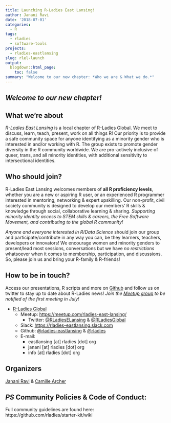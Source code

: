 ```yaml
---
title: Launching R-Ladies East Lansing!
author: Janani Ravi
date: '2018-07-01'
categories:
  - R
tags:
  - rladies
  - software-tools
projects:
  - rladies-eastlansing
slug: rlel-launch
output:
  blogdown::html_page:
    toc: false
summary: "Welcome to our new chapter: *Who we are & What we do.*"
---
```


## *Welcome to our new chapter!*

## What we're about
*R-Ladies East Lansing* is a local chapter of R-Ladies Global. We meet to discuss, learn, teach, present, work on all things R! Our priority is to provide a safe community space for anyone identifying as a minority gender who is interested in and/or working with R. The group exists to promote gender diversity in the R community worldwide. We are pro-actively inclusive of queer, trans, and all minority identities, with additional sensitivity to intersectional identities.

## Who should join?
R-Ladies East Lansing welcomes members of **all R proficiency levels**, whether you are a new or aspiring R user, or an experienced R programmer interested in mentoring, networking & expert upskilling. Our non-profit, civil society community is designed to develop our members' R skills & knowledge through social, collaborative learning & sharing. *Supporting minority identity access to STEM skills & careers, the Free Software Movement, and contributing to the global R community!*

*Anyone and everyone interested in R/Data Science* should join our group and participate/contribute in any way you can, be they learners, teachers, developers or innovators! We encourage women and minority genders to present/lead most sessions, conversations but we have *no restrictions* whatsoever when it comes to membership, participation, and discussions. So, please join us and bring your R-family & R-friends!

## How to be in touch?
Access our presentations, R scripts and more on [Github](//github.com/rladies-eastlansing) and follow us on twitter to stay up to date about R-Ladies news! *Join the [Meetup group](https://meetup.com/rladies-east-lansing/) to be notified of the first meeting in July!*

* [R-Ladies Global](https://www.rladies.org)
	* Meetup: <https://meetup.com/rladies-east-lansing/>
		* Twitter: [\@RLadiesELansing](http://twitter.com/RLadiesELansing) & [\@RLadiesGlobal](http://twitter.com/RLadiesGlobal)
	* Slack: <https://rladies-eastlansing.slack.com>
	* Github: [\@rladies-eastlansing](https://github.com/rladies-eastlansing) & [\@rladies](https://github.com/rladies)
	* E-mail:
		* eastlansing [at] rladies [dot] org
		* janani [at] rladies [dot] org
		* info [at] rladies [dot] org

## Organizers
[Janani Ravi](janani@msu.edu) & [Camille Archer](archerc5@msu.edu)

## *PS* Community Policies & Code of Conduct:
Full community guidelines are found here: https://github.com/rladies/starter-kit/wiki
